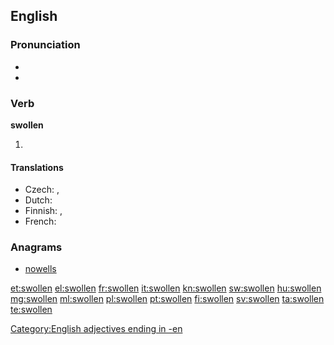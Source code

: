 ==English==

===Pronunciation===
* {{IPA|/ˈswəʊlən/}}
* {{rhymes|əʊlən}}

===Verb===
'''swollen'''

# {{past participle of| to [[swell]]}}

====Translations====
* Czech: {{t-|cs|oteklý|m}}, {{t|cs|zvětšený|m}}
* Dutch: {{t-|nl|gezwollen}}
* Finnish: {{t-|fi|turvoksissa}}, {{t|fi|turvonnut}}
* French: {{t+|fr|gonflé}}

===Anagrams===
* [[nowells#English|nowells]]

[[Category:English adjectives ending in -en]]

[[et:swollen]]
[[el:swollen]]
[[fr:swollen]]
[[it:swollen]]
[[kn:swollen]]
[[sw:swollen]]
[[hu:swollen]]
[[mg:swollen]]
[[ml:swollen]]
[[pl:swollen]]
[[pt:swollen]]
[[fi:swollen]]
[[sv:swollen]]
[[ta:swollen]]
[[te:swollen]]